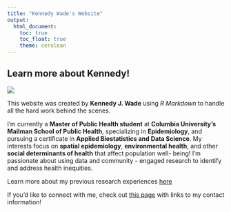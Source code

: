 ```yaml
---
title: "Kennedy Wade's Website"
output: 
  html_document:
    toc: true
    toc_float: true
    theme: cerulean
---
```


## Learn more about Kennedy!


![](websiteimages/headshot.jpeg)

This website was created by **Kennedy J. Wade** using *R Markdown* to handle all the hard work behind the scenes.  

I’m currently a **Master of Public Health student** at **Columbia University’s Mailman School of Public Health**, specializing in **Epidemiology**, and pursuing a certificate in **Applied Biostatistics and Data Science**. My interests focus on **spatial epidemiology**, **environmental health**, and  other **social determinants of health** that affect population well- being! I'm passionate about using data and community - engaged research to identify and address health inequities.


Learn more about my previous research experiences [here](resume.html)

If you'd like to connect with me, check out [this page](professional_networks.html) with links to my contact information!

